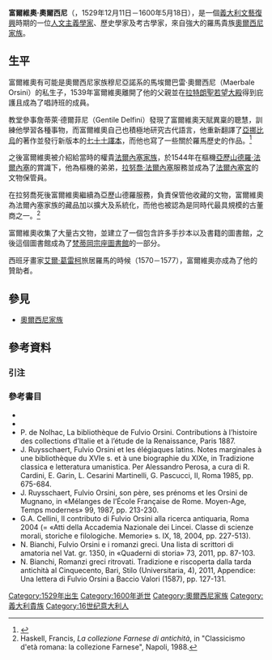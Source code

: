 {{Infobox nobility
| name            = 富爾維奧·奧爾西尼
|succession       = 
|reign            = 
| image           = Fulvio Orsini 4.jpg
| image_size      = 
| caption         = 
| title           =
| birth_date      = 1529年12月11日
| birth_place     = 
| death_date      = {{Death date and age|1600|5|18|1529|12|11|df=y}}
| death_place     = 
| place of burial = 
| spouse          = 
| issue           = 
| noble family    = [[奧爾西尼家族|奧爾西尼家族]]
| father          = 馬埃爾巴雷·奧爾西尼
| mother          = 
}}

'''富爾維奧·奧爾西尼'''（{{lang-it|'''Fulvio Orsini'''}}，1529年12月11日－1600年5月18日），是一個[[義大利文藝復興|義大利文藝復興]]時期的一位[[人文主義|人文主義學家]]、歷史學家及考古學家，來自強大的羅馬貴族[[奧爾西尼家族|奧爾西尼家族]]。

==生平==

富爾維奧有可能是奧爾西尼家族穆尼亞諾系的馬埃爾巴雷·奧爾西尼（Maerbale Orsini）的私生子，1539年富爾維奧離開了他的父親並在[[拉特朗聖若望大殿|拉特朗聖若望大殿]]得到庇護且成為了唱詩班的成員。

教堂參事詹蒂萊·德爾菲尼（Gentile Delfini）發現了富爾維奧天賦異稟的聰慧，訓練他學習各種事物，而富爾維奧自己也積極地研究古代語言，他重新翻譯了[[亞挪比烏|亞挪比烏]]的著作並發行新版本的[[七十士譯本|七十士譯本]]，而他也寫了一些關於羅馬歷史的作品。<ref>{{cite web
 | title = Orsini
 | work = Catholic Encyclopedia
 | url = http://www.newadvent.org/cathen/11325b.htm
 | accessdate = December 16, 2006
 | archive-date = 2018-02-23
 | archive-url = https://web.archive.org/web/20180223180602/http://www.newadvent.org/cathen/11325b.htm
 | dead-url = no
 }}</ref>

之後富爾維奧被介紹給當時的權貴[[法爾內塞家族|法爾內塞家族]]，於1544年在樞機[[亞歷山德羅·法爾內塞_(樞機)|亞歷山德羅·法爾內塞]]的賞識下，他為樞機的弟弟，[[拉努喬·法爾內塞_(樞機)|拉努喬·法爾內塞]]服務並成為了[[法爾內塞宮|法爾內塞宮]]的文物保管員。

在拉努喬死後富爾維奧繼續為亞歷山德羅服務，負責保管他收藏的文物，富爾維奧為法爾內塞家族的藏品加以擴大及系統化，而他也被認為是同時代最具規模的古董商之一。<ref>Haskell, Francis, ''La collezione Farnese di antichità'', in "Classicismo d'età romana: la collezione Farnese", Napoli, 1988.</ref>

富爾維奧收集了大量古文物，並建立了一個包含許多手抄本以及書籍的圖書館，之後這個圖書館成為了[[梵蒂岡宗座圖書館|梵蒂岡宗座圖書館]]的一部分。

西班牙畫家[[艾爾·葛雷柯|艾爾·葛雷柯]]旅居羅馬的時候（1570－1577），富爾維奧亦成為了他的贊助者。

==參見==
* [[奧爾西尼家族|奧爾西尼家族]]

==參考資料==
===引注===
{{Reflist}}

===參考書目===
*{{cite encyclopedia|title=Orsini Family|encyclopedia=Encyclopaedia Britannica|year=2002}}
*{{cite book|last=Scholz-Hansel|first=Michael|title=El Greco |year=1986 | publisher=Taschen| isbn=3-8228-3171-9}}
*P. de Nolhac, La bibliothèque de Fulvio Orsini. Contributions à l’histoire des collections d’Italie et à l’étude de la Renaissance, Paris 1887.
*J. Ruysschaert, Fulvio Orsini et les élégiaques latins. Notes marginales à une bibliothèque du XVIe s. et à une biographie du XIXe, in Tradizione classica e letteratura umanistica. Per Alessandro Perosa, a cura di R. Cardini, E. Garin, L. Cesarini Martinelli, G. Pascucci, II, Roma 1985, pp. 675-684.
*J. Ruysschaert, Fulvio Orsini, son père, ses prénoms et les Orsini de Mugnano, in «Mélanges de l’École Française de Rome. Moyen-Age, Temps modernes» 99, 1987, pp. 213-230.
*G.A. Cellini, Il contributo di Fulvio Orsini alla ricerca antiquaria, Roma 2004 (= «Atti della Accademia Nazionale dei Lincei. Classe di scienze morali, storiche e filologiche. Memorie» s. IX, 18, 2004, pp. 227-513).
*N. Bianchi, Fulvio Orsini e i romanzi greci. Una lista di scrittori di amatoria nel Vat. gr. 1350, in «Quaderni di storia» 73, 2011, pp. 87-103.
*N. Bianchi, Romanzi greci ritrovati. Tradizione e riscoperta dalla tarda antichità al Cinquecento, Bari, Stilo (Universitaria, 4), 2011, Appendice: Una lettera di Fulvio Orsini a Baccio Valori (1587), pp. 127-131.

{{Authority control}}
[[Category:1529年出生|Category:1529年出生]]
[[Category:1600年逝世|Category:1600年逝世]]
[[Category:奧爾西尼家族|Category:奧爾西尼家族]]
[[Category:義大利貴族|Category:義大利貴族]]
[[Category:16世纪意大利人|Category:16世纪意大利人]]